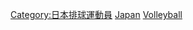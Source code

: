 [[Category:日本排球運動員|Category:日本排球運動員]]
[[Category:各國奧運排球運動員|Japan]]
[[Category:日本夏季奥运运动员|Volleyball]]